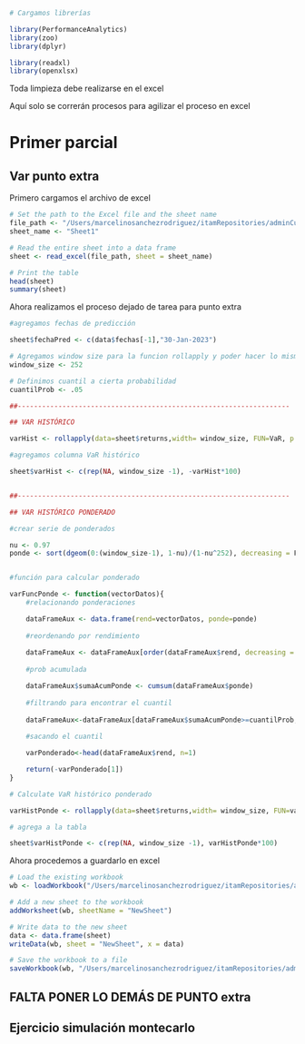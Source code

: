 ```r
# Cargamos librerías

library(PerformanceAnalytics)
library(zoo)
library(dplyr)

library(readxl)
library(openxlsx)
```

Toda limpieza debe realizarse en el excel

Aquí solo se correrán procesos para agilizar el proceso en excel

# Primer parcial

## Var punto extra

Primero cargamos el archivo de excel
```r
# Set the path to the Excel file and the sheet name
file_path <- "/Users/marcelinosanchezrodriguez/itamRepositories/adminCuantRiesgos2023Prim/varDatos.xlsx"
sheet_name <- "Sheet1"

# Read the entire sheet into a data frame
sheet <- read_excel(file_path, sheet = sheet_name)

# Print the table
head(sheet)
summary(sheet)

```

Ahora realizamos el proceso dejado de tarea para punto extra

```r
#agregamos fechas de predicción

sheet$fechaPred <- c(data$fechas[-1],"30-Jan-2023")

# Agregamos window size para la funcion rollapply y poder hacer lo mismo que en excel
window_size <- 252

# Definimos cuantil a cierta probabilidad
cuantilProb <- .05

##-------------------------------------------------------------------

## VAR HISTÓRICO

varHist <- rollapply(data=sheet$returns,width= window_size, FUN=VaR, p = 1-cuantilProb, method = "historical", align = "right")

#agregamos columna VaR histórico

sheet$varHist <- c(rep(NA, window_size -1), -varHist*100)



```

```r

##-------------------------------------------------------------------

## VAR HISTÓRICO PONDERADO

#crear serie de ponderados

nu <- 0.97
ponde <- sort(dgeom(0:(window_size-1), 1-nu)/(1-nu^252), decreasing = F)


#función para calcular ponderado

varFuncPonde <- function(vectorDatos){
    #relacionando ponderaciones

    dataFrameAux <- data.frame(rend=vectorDatos, ponde=ponde) 
    
    #reordenando por rendimiento
    
    dataFrameAux <- dataFrameAux[order(dataFrameAux$rend, decreasing = F),] 
    
    #prob acumulada

    dataFrameAux$sumaAcumPonde <- cumsum(dataFrameAux$ponde) 
    
    #filtrando para encontrar el cuantil
    
    dataFrameAux<-dataFrameAux[dataFrameAux$sumaAcumPonde>=cuantilProb,] 
    
    #sacando el cuantil

    varPonderado<-head(dataFrameAux$rend, n=1) 

    return(-varPonderado[1])
}

# Calculate VaR histórico ponderado

varHistPonde <- rollapply(data=sheet$returns,width= window_size, FUN=varFuncPonde, align = "right")

# agrega a la tabla

sheet$varHistPonde <- c(rep(NA, window_size -1), varHistPonde*100)
```


Ahora procedemos a guardarlo en excel

```r

# Load the existing workbook
wb <- loadWorkbook("/Users/marcelinosanchezrodriguez/itamRepositories/adminCuantRiesgos2023Prim/varDatos.xlsx")

# Add a new sheet to the workbook
addWorksheet(wb, sheetName = "NewSheet")

# Write data to the new sheet
data <- data.frame(sheet)
writeData(wb, sheet = "NewSheet", x = data)

# Save the workbook to a file
saveWorkbook(wb, "/Users/marcelinosanchezrodriguez/itamRepositories/adminCuantRiesgos2023Prim/varDatos.xlsx", overwrite = TRUE)

```

## FALTA PONER LO DEMÁS DE PUNTO extra

## Ejercicio simulación montecarlo

